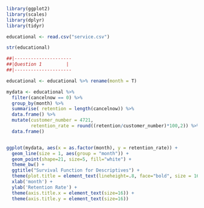 ```r
library(ggplot2)
library(scales)
library(dplyr)
library(tidyr)
```

```r
educational <- read.csv("service.csv")

str(educational)
```


```r
##|---------------------
##|Question 1         |
##|---------------------

educational <- educational %>% rename(month = T)

mydata <- educational %>%
  filter(cancelnow == 0) %>%
  group_by(month) %>%
  summarise( retention = length(cancelnow)) %>%
  data.frame() %>%
  mutate(customer_number = 4721,
         retention_rate = round((retention/customer_number)*100,2)) %>%
  data.frame()


ggplot(mydata, aes(x = as.factor(month), y = retention_rate)) + 
  geom_line(size = 1, aes(group = "month")) +
  geom_point(shape=21, size=5, fill="white") +
  theme_bw() +
  ggtitle("Survival Function for Descriptives") + 
  theme(plot.title = element_text(lineheight=.8, face="bold", size = 16)) +
  xlab('month') +
  ylab('Retention Rate') +
  theme(axis.title.x = element_text(size=16)) +
  theme(axis.title.y = element_text(size=16))

```



